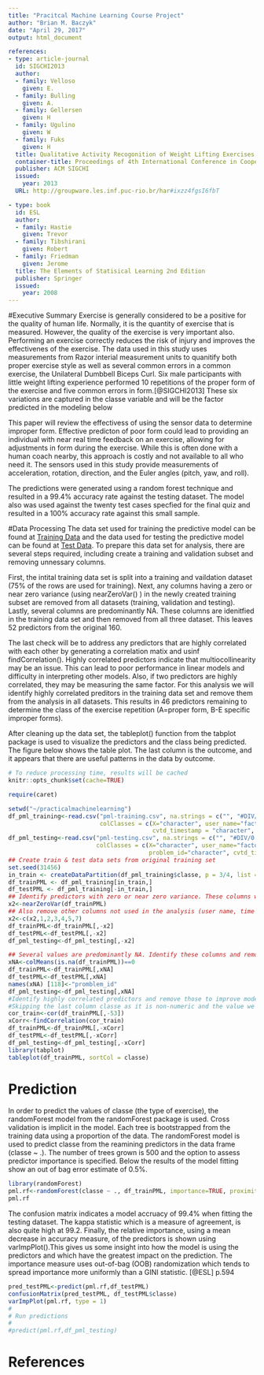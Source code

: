 ```yaml
---
title: "Pracitcal Machine Learning Course Project"
author: "Brian M. Baczyk"
date: "April 29, 2017"
output: html_document

references:
- type: article-journal
  id: SIGCHI2013
  author:
  - family: Velloso
    given: E.
  - family: Bulling
    given: A.
  - family: Gellersen
    given: H
  - family: Ugulino
    given: W
  - family: Fuks
    given: H
  title: Qualitative Activity Recogonition of Weight Lifting Exercises
  container-title: Proceedings of 4th International Conference in Cooperation with SIGCHI (Augemented Human '13)
  publisher: ACM SIGCHI
  issued:
    year: 2013
  URL: http://groupware.les.inf.puc-rio.br/har#ixzz4fgsI6fbT

- type: book
  id: ESL
  author:
  - family: Hastie
    given: Trevor
  - family: Tibshirani
    given: Robert
  - family: Friedman
    given: Jerome
  title: The Elements of Statisical Learning 2nd Edition
  publisher: Springer
  issued:
    year: 2008
---
```


#Executive Summary
Exercise is generally considered to be a positive for the quality of human life. Normally, it is the quantity of exercise that is measured.
However, the quality of the exercise is very important also.
Performing an exercise correctly reduces the risk of injury and improves the effectivenes of the exercise. The data used in this study
uses measurements from Razor interial measurement units to quanitify both proper exercise style as well as several common errors in a common exercise, the Unilateral Dumbbell Biceps Curl. Six male participants with little weight lifting experience performed 10 repetitions of the proper form of the exercise and five common errors in form.[@SIGCHI2013]  These six variations are captured in the classe variable and will be the factor predicted in the modeling below

This paper will review the effectivess of using the sensor data to determine improper form. Effective predicton of poor form could lead to
providing an individual with near real time feedback on an exercise, allowing for adjustments in form during the exercise. While this is
often done with a human coach nearby, this approach is costly and not available to all who need it.  The sensors used in this study provide measurements of acceleration, rotation, direction, and the Euler angles (pitch, yaw, and roll). 

The predictions were generated using a random forest technique and resulted in a 99.4% accuracy rate against the testing dataset. The model also was used against the twenty test cases specfied for the final quiz and resulted in a 100% accuracy rate against this small sample.

#Data Processing
The data set used for training the predictive model can be found at [Training Data](https://d396qusza40orc.cloudfront.net/predmachlearn/pml-training.csv) and the data used for testing the predictive model can be found at [Test Data](https://d396qusza40orc.cloudfront.net/predmachlearn/pml-testing.csv). To prepare this data set for analysis, there are several steps required, including create a training and validation subset and removing unnessary columns. 

First, the intital training data set is split into a training and vaildation dataset (75% of the rows are used for training). Next, any columns having a zero or near zero variance (using nearZeroVar() ) in the newly created training subset are removed from all datasets (training, validation and testing). Lastly, several columns are predominantly NA. These columns are idenitfied in the training data set and then removed from all three dataset. This leaves 52 predictors from the original 160.

The last check will be to address any predictors that are highly correlated with each other by generating a correlation matix and usinf findCorrelation(). Highly correlated predictors indicate that multiocollinearity may be an issue. This can lead to poor performance in linear models and difficulty in interpreting other models. Also, if two predictors are highly correlated, they may be measuring the same factor. For this analysis we will identify highly correlated preditors in the training data set and remove them from the analysis in all datasets. This results in 46 predictors remaining to determine the class of the exercise repetition (A=proper form, B-E specific improper forms).

After cleaning up the data set, the tableplot() function from the tabplot package is used to visualize the predictors and the class being predicted. The figure below shows the table plot. The last column is the outcome, and it appears that there are useful patterns in the data by outcome.

```r
# To reduce processing time, results will be cached
knitr::opts_chunk$set(cache=TRUE)

require(caret)

setwd("~/practicalmachinelearning")
df_pml_training<-read.csv("pml-training.csv", na.strings = c("", "#DIV/0!", "NA"),
                          colClasses = c(X="character", user_name="factor",new_window="character",classe="factor",
                                         cvtd_timestamp = "character", "numeric"))
df_pml_testing<-read.csv("pml-testing.csv", na.strings = c("", "#DIV/0!", "NA"),
                         colClasses = c(X="character", user_name="factor", new_window="character",
                                        problem_id="character", cvtd_timestamp = "character", "numeric"))
## Create train & test data sets from original training set
set.seed(31456)
in_train <- createDataPartition(df_pml_training$classe, p = 3/4, list = FALSE)
df_trainPML <- df_pml_training[in_train,]
df_testPML <- df_pml_training[-in_train,]
## Identify predictors with zero or near zero variance. These columns will be removed.
x2<-nearZeroVar(df_trainPML)
## Also remove other columns not used in the analysis (user name, time and date, and window)
x2<-c(x2,1,2,3,4,5,7)
df_trainPML<-df_trainPML[,-x2]
df_testPML<-df_testPML[,-x2]
df_pml_testing<-df_pml_testing[,-x2]

## Several values are predominantly NA. Identify these columns and remove them from the set of predictors
xNA<-colMeans(is.na(df_trainPML))==0
df_trainPML<-df_trainPML[,xNA]
df_testPML<-df_testPML[,xNA]
names(xNA) [118]<-"promblem_id"
df_pml_testing<-df_pml_testing[,xNA]
#Identify highly correlated predictors and remove those to improve model interpretation.
#Skipping the last column classe as it is non-numeric and the value we will be predicting
cor_train<-cor(df_trainPML[,-53])
xCorr<-findCorrelation(cor_train)
df_trainPML<-df_trainPML[,-xCorr]
df_testPML<-df_testPML[,-xCorr]
df_pml_testing<-df_pml_testing[,-xCorr]
library(tabplot)
tableplot(df_trainPML, sortCol = classe)
```

# Prediction

In order to predict the values of classe (the type of exercise), the randomForest model from the randomForest package is used. Cross validation is implicit in the model. Each tree is bootstrapped from the training data using a proportion of the data. The randomForest model is used to predict classe from the reamining predictors in the data frame (classe ~ .). The number of trees grown is 500 and the option to assess predictor importance is specified. Below the results of the model fitting show an out of bag error estimate of 0.5%.

```r
library(randomForest)
pml.rf<-randomForest(classe ~ ., df_trainPML, importance=TRUE, proximity=TRUE)
pml.rf
```
The confusion matrix indicates a model accruacy of 99.4% when fitting the testing dataset. The kappa statistic which is a measure of agreement, is also quite high at 99.2. Finally, the relative importance, using a mean decrease in accuracy measure, of the predictors is shown using varImpPlot().This gives us some insight into how the model is using the predictors and which have the greatest impact on the prediction. The importance measure uses out-of-bag (OOB) randomization which tends to spread importance more uniformly than a GINI statistic. [@ESL] p.594


```r

pred_testPML<-predict(pml.rf,df_testPML)
confusionMatrix(pred_testPML, df_testPML$classe)
varImpPlot(pml.rf, type = 1)
#
# Run predictions
#
#predict(pml.rf,df_pml_testing)

```

# References



